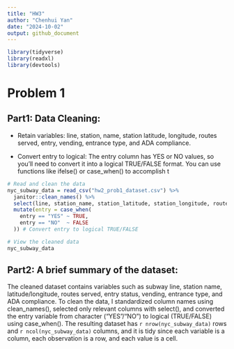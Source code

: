 ```yaml
---
title: "HW3"
author: "Chenhui Yan"
date: "2024-10-02"
output: github_document
---
```

```r
library(tidyverse)
library(readxl)
library(devtools)
```
# Problem 1
## Part1: Data Cleaning:

* Retain variables: line, station, name, station latitude, longitude, routes served, entry, vending, entrance type, and ADA compliance.

* Convert entry to logical: The entry column has YES or NO values, so you'll need to convert it into a logical TRUE/FALSE format. You can use functions like ifelse() or case_when() to accomplish t

```r
# Read and clean the data
nyc_subway_data = read_csv("hw2_prob1_dataset.csv") %>% 
  janitor::clean_names() %>% 
  select(line, station_name, station_latitude, station_longitude, route1:route11, entry, vending, entrance_type, ada) %>% 
  mutate(entry = case_when(
    entry == "YES" ~ TRUE,
    entry == "NO"  ~ FALSE
  )) # Convert entry to logical TRUE/FALSE

# View the cleaned data
nyc_subway_data

```
## Part2: A brief summary of the dataset:

The cleaned dataset contains variables such as subway line, station name, latitude/longitude, routes served, entry status, vending, entrance type, and ADA compliance. To clean the data, I standardized column names using clean_names(), selected only relevant columns with select(), and converted the entry variable from character ("YES"/"NO") to logical (TRUE/FALSE) using case_when(). The resulting dataset has `r nrow(nyc_subway_data)` rows and `r ncol(nyc_subway_data)` columns, and it is tidy since each variable is a column, each observation is a row, and each value is a cell.